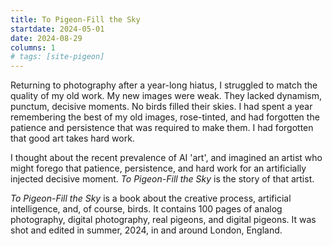 ```yaml
---
title: To Pigeon-Fill the Sky
startdate: 2024-05-01
date: 2024-08-29
columns: 1
# tags: [site-pigeon]
---
```


Returning to photography after a year-long hiatus, I struggled to match the quality of my old work. My new images were weak. They lacked dynamism, punctum, decisive moments. No birds filled their skies. I had spent a year remembering the best of my old images, rose-tinted, and had forgotten the patience and persistence that was required to make them. I had forgotten that good art takes hard work.

I thought about the recent prevalence of AI 'art', and imagined an artist who might forego that patience, persistence, and hard work for an artificially injected decisive moment. _To Pigeon-Fill the Sky_ is the story of that artist.

_To Pigeon-Fill the Sky_ is a book about the creative process, artificial intelligence, and, of course, birds. It contains 100 pages of analog photography, digital photography, real pigeons, and digital pigeons. It was shot and edited in summer, 2024, in and around London, England.